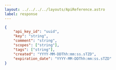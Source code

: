 ---
layout: ../../../../layouts/ApiReference.astro
label: response
---

```json
{
	"api_key_id": "uuid",
	"key": "string",
	"comment": "string",
	"scopes": ["string"],
	"tags": ["string"],
	"created": "YYYY-MM-DDThh:mm:ss.sTZD",
	"expiration_date": "YYYY-MM-DDThh:mm:ss.sTZD"
}
```
